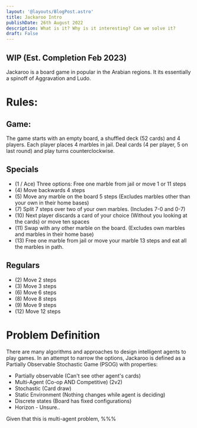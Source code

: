 ```yaml
---
layout: '@layouts/BlogPost.astro'
title: Jackaroo Intro
publishDate: 26th August 2022
description: What is it? Why is it interesting? Can we solve it?
draft: False
---
```

## WIP (Est. Completion Feb 2023)
Jackaroo is a board game in popular in the Arabian regions. It its essentially a spinoff of Aggravation and Ludo.

# Rules:

## Game:
The game starts with an empty board, a shuffled deck (52 cards) and 4 players.
Each player places 4 marbles in jail.
Deal cards (4 per player, 5 on last round) and play turns counterclockwise.

## Specials

- (1 / Ace) Three options: Free one marble from jail or move 1 or 11 steps
- (4) Move backwards 4 steps
- (5) Move any marble on the board 5 steps (Excludes marbles other than your own in their home bases)
- (7) Split 7 steps over two of your own marbles. (Includes 7-0 and 0-7)
- (10) Next player discards a card of your choice (Without you looking at the cards) or move ten spaces
- (11) Swap with any other marble on the board. (Excludes own marbles and marbles in their home base)
- (13) Free one marble from jail or move your marble 13 steps and eat all the marbles in path.

## Regulars

- (2)  Move 2 steps
- (3)  Move 3 steps
- (6)  Move 6 steps
- (8)  Move 8 steps
- (9)  Move 9 steps
- (12) Move 12 steps

# Problem Definition
There are many algorithms and approaches to design intelligent agents to play games.
In an attempt to narrow the options, Jackaroo is defined as a Partially Observable Stochastic Game (PSOG) with properties:

- Partially observable (Can't see other agent's cards)
- Multi-Agent (Co-op AND Competitive) (2v2)
- Stochastic (Card draw)
- Static Environment (Nothing changes while agent is deciding)
- Discrete states (Board has fixed configurations)
- Horizon - Unsure..

Given that this is multi-agent problem, %%%
